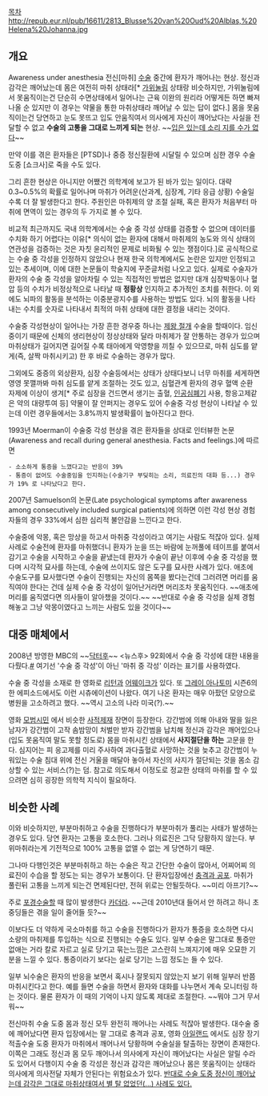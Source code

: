 [[목차]]
http://repub.eur.nl/pub/16611/2813_Blusse%20van%20Oud%20Alblas,%20Helena%20Johanna.jpg

== 개요 ==
Awareness under anesthesia
전신[마취] [[수술]] 중간에 환자가 깨어나는 현상. 정신과 감각은 깨어났는데 몸은 여전히 마취 상태라[* [[가위]]눌림 상태랑 비슷하지만, 가위눌림에서 못움직이는건 단순히 수면상태에서 일어나는 근육 이완의 원리라 어떻게든 하면 빠져나올 순 있지만 이 경우는 약물을 통한 마취상태라 깨어날 수 있는 답이 없다.] 몸을 못움직이는건 당연하고 눈도 못뜨고 입도 안움직여서 의사에게 자신이 깨어났다는 사실을 전달할 수 없고 '''수술의 고통을 그대로 느끼게 되는''' 현상. ~~[[I Have No Mouth, and I Must Scream|입은 있는데 소리 지를 수가 없다]]~~

만약 이를 겪은 환자들은 [PTSD]나 중증 정신질환에 시달릴 수 있으며 심한 경우 수술 도중 [쇼크사]로 죽을 수도 있다.

그리 흔한 현상은 아니지만 어쨌건 의학계에 보고가 된 바가 있는 일이다. 대략 0.3~0.5%의 확률로 일어나며 마취가 어려운(산과계, 심장계, 기타 응급 상황) 수술일수록 더 잘 발생한다고 한다. 주원인은 마취제의 양 조절 실패, 혹은 환자가 처음부터 마취에 면역이 있는 경우의 두 가지로 볼 수 있다.

비교적 최근까지도 국내 의학계에서는 수술 중 각성 상태를 검증할 수 없으며 데이터를 수치화 하기 어렵다는 이유[* 의식이 없는 환자에 대해서 마취제의 농도와 의식 상태의 연관성을 검증하는 것은 자칫 윤리적인 문제로 비화될 수 있는 쟁점이다.]로 공식적으로는 수술 중 각성을 인정하지 않았으나 현재 한국 의학계에서도 논란은 있지만 인정되고 있는 추세이며, 이에 대한 논문들이 학술지에 꾸준글처럼 나오고 있다. 실제로 수술자가 환자의 수술 중 각성을 알아차릴 수 있는 직접적인 방법은 없지만 대개 심장박동이나 혈압 등의 수치가 비정상적으로 나타날 때 '''정황상''' 인지하고 추가적인 조치를 취한다. 이 외에도 뇌파의 활동을 분석하는 이중분광지수를 사용하는 방법도 있다. 뇌의 활동을 나타내는 수치를 숫자로 나타내서 최적의 마취 상태에 대한 결정을 내리는 것이다.

수술중 각성현상이 일어나는 가장 흔한 경우중 하나는 [[제왕 절개]] 수술을 할때이다. 임신중이기 때문에 신체의 생리현상이 정상상태와 달라 마취제가 잘 안통하는 경우가 있으며 마취상태가 길어지면 길어질 수록 태아에게 악영향을 끼칠 수 있으므로, 마취 심도를 얕게(즉, 살짝 마취시키고) 한 후 바로 수술하는 경우가 많다.

그외에도 중증의 외상환자, 심장 수술등에서는 상태가 상태다보니 너무 마취를 세게하면 영영 못깰까봐 마취 심도를 얕게 조절하는 것도 있고, 심혈관계 환자의 경우 혈액 순환 자제에 이상이 생겨[* 주로 심장을 건드면서 생기는 출혈, [[인공심폐기]] 사용, 항응고제같은 약의 대량투여 등] 약물이 잘 안퍼지는 경우도 있어 수술중 각성 현상이 나타날 수 있는데 이런 경우들에서는 3.8%까지 발생확률이 높아진다고 한다.

1993년 Moerman이 수술중 각성 현상을 겪은 환자들을 상대로 인터뷰한 논문(Awareness and recall during general anesthesia. Facts and feelings.)에 따르면 

 - 소소하게 통증을 느꼈다고는 반응이 39%
 - 통증이 없어도 수술중임을 인지하는(수술기구 부딪히는 소리, 의료진의 대화 등...) 경우가 19% 로 나타났다고 한다.

2007년 Samuelson의 논문(Late psychological symptoms after awareness among consecutively included surgical patients)에 의하면 이런 각성 현상 경험자들의 경우 33%에서 심한 심리적 불안감을 느낀다고 한다.

수술중에 악몽, 혹은 망상을 하고서 마취중 각성이라고 여기는 사람도 적잖아 있다. 실제 사례로 수술전에 환자를 마취했더니 환자가 눈을 뜨는 바람에 눈꺼풀에 테이프를 붙여서 감기고 수술을 시작하고 수술을 끝냈는데 환자가 수술이 끝난 이후에 수술 중 각성을 했다며 시각적 묘사를 하는데, 수술에 쓰이지도 않은 도구를 묘사한 사례가 있다. 애초에 수술도구를 묘사했다면 수술이 진행되는 자신의 몸쪽을 봤다는건데 그러려면 머리를 움직여야 한다는 건데 실제 수술 중 각성이 일어난거라면 머리조차 못움직인다. ~~애초에 머리를 움직였다면 의사들이 알아챘을 것이다.~~ ~~반대로 수술 중 각성을 실제 경험해놓고 그냥 악몽이였다고 느끼는 사람도 있을 것이다~~

== 대중 매체에서 ==
2008년 방영한 MBC의 ~~[[닥터후]]~~ <뉴스후> 92회에서 수술 중 각성에 대한 내용을 다뤘다.[http://www.hankyung.com/news/app/newsview.php?aid=2008080405397 #] 여기선 '수술 중 각성'이 아닌 '마취 중 각성' 이라는 표기를 사용하였다.

수술 중 각성을 소재로 한 영화로 [[리턴]]과 [[어웨이크]]가 있다. 또 [[그레이 아나토미]] 시즌6의 한 에피소드에서도 이런 시츄에이션이 나왔다. 여기 나온 환자는 매우 아팠던 모양으로 병원을 고소하려고 했다. ~~역시 고소의 나라 미국(?).~~

영화 [[모범시민]] 에서 비슷한 [[사적제재]] 장면이 등장한다. 강간범에 의해 아내와 딸을 잃은 남자가 강간범이 고작 솜밤망이 처벌만 받자 강간범을 납치해 정신과 감각은 깨어있으나 (입도 못움직여 말도 못할 정도로) 몸을 마취시킨 상태에서 '''사지절단을 하는''' 고문을 한다. 심지어는 피 응고제를 미리 주사하여 과다출혈로 사망하는 것을 늦추고 강간범이 누워있는 수술 침대 위에 전신 거울을 매달아 놓아서 자신의 사지가 절단되는 것을 몸소 감상할 수 있는 서비스(?)는 덤. 참고로 의도해서 이정도로 정교한 상태의 마취를 할 수 있으려면 심히 굉장한 의학적 지식이 필요하다.

== 비슷한 사례 ==
이와 비슷하지만, 부분마취하고 수술을 진행하다가 부분마취가 풀리는 사태가 발생하는 경우도 있다. 당연 환자는 고통을 호소한다. 그러나 의료진은 그닥 당황하지 않는다. 부위마취라는게 기전적으로 100% 고통을 없앨 수 없는 게 당연하기 때문.

그나마 다행인것은 부분마취하고 하는 수술은 작고 간단한 수술이 많아서, 어찌어찌 의료진이 수습을 할 정도는 되는 경우가 보통이다. 단 환자입장에선 [[충격과 공포]]. 마취가 풀린뒤 고통을 느끼게 되는건 면제된다만, 전혀 위로는 안될듯하다. ~~미리 아프기?~~

주로 [[포경수술]]할 때 많이 발생한다 [[카더라]]. ~~근데 2010년대 들어서 안 하려고 하니 초중딩들은 겪을 일이 줄어들 듯?~~

이보다도 더 약하게 국소마취를 하고 수술을 진행하다가 환자가 통증을 호소하면 다시 소량의 마취제를 투입하는 식으로 진행되는 수술도 있다. 일부 수술은 말그대로 통증만 없애는 거라 칼로 자르고 실로 당기고 묶는느낌은 고스란히 느껴지기에 매우 오묘한 기분을 느낄 수 있다. 통증이라기 보다는 실로 당기는 느낌 정도는 들 수 있다.

일부 뇌수술은 환자의 반응을 보면서 혹시나 잘못되지 않았는지 보기 위해 일부러 반쯤 마취시킨다고 한다. 예를 들면 수술을 하면서 환자와 대화를 나누면서 계속 모니터링 하는 것이다. 물론 환자가 이 때의 기억이 나지 않도록 제대로 조절한다. ~~뭐야 그거 무서워~~

전신마취 수술 도중 몸과 정신 모두 완전히 깨어나는 사례도 적잖아 발생한다. 대수술 중에 깨어났다면 환자 입장에서는 말 그대로 충격과 공포, 영화 [[아일랜드(영화)|아일랜드]] 에서도 심장 장기 적출수술 도중 환자가 마취에서 깨어나서 당황하며 수술실을 탈출하는 장면이 존재한다. 이쪽은 그래도 정신과 몸 모두 깨어나서 의사에게 자신이 깨어났다는 사실은 알릴 수라도 있어서 다행이지 수술 중 각성은 정신과 감각은 깨어났으나 몸은 못움직이는 상태라 의사에게 의사전달 자체가 안된다는 위험요소가 있다. [http://www.wikitree.co.kr/main/news_view.php?id=202723 반대로 수술 도중 정신이 깨어났는데 감각은 그대로 마취상태여서 별 탈 없었던(…) 사례도 있다.]
